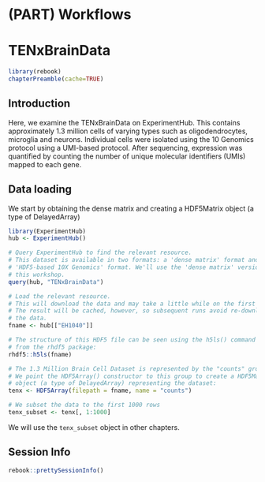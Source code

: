 # (PART) Workflows {-}

# TENxBrainData {#scrna-tenxbraindata}

```r
library(rebook)
chapterPreamble(cache=TRUE)
```

## Introduction

Here, we examine the TENxBrainData on ExperimentHub. 
This contains approximately 1.3 million cells of varying types such as oligodendrocytes, microglia and neurons.
Individual cells were isolated using the 10 Genomics protocol using a UMI-based protocol.
After sequencing, expression was quantified by counting the number of unique molecular identifiers (UMIs) mapped to each gene.

## Data loading

We start by obtaining the dense matrix and creating a HDF5Matrix object (a type of DelayedArray) 

```r
library(ExperimentHub)
hub <- ExperimentHub()

# Query ExperimentHub to find the relevant resource.
# This dataset is available in two formats: a 'dense matrix' format and a
# 'HDF5-based 10X Genomics' format. We'll use the 'dense matrix' version for 
# this workshop.
query(hub, "TENxBrainData")

# Load the relevant resource.
# This will download the data and may take a little while on the first run. 
# The result will be cached, however, so subsequent runs avoid re-downloading 
# the data.
fname <- hub[["EH1040"]]

# The structure of this HDF5 file can be seen using the h5ls() command
# from the rhdf5 package:
rhdf5::h5ls(fname)

# The 1.3 Million Brain Cell Dataset is represented by the "counts" group. 
# We point the HDF5Array() constructor to this group to create a HDF5Matrix 
# object (a type of DelayedArray) representing the dataset:
tenx <- HDF5Array(filepath = fname, name = "counts")

# We subset the data to the first 1000 rows
tenx_subset <- tenx[, 1:1000]
```

We will use the `tenx_subset` object in other chapters.

## Session Info {-}

```r
rebook::prettySessionInfo()
```